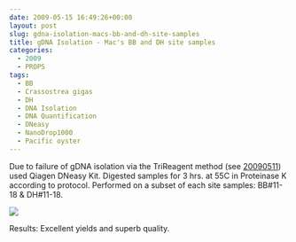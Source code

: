 ```yaml
---
date: 2009-05-15 16:49:26+00:00
layout: post
slug: gdna-isolation-macs-bb-and-dh-site-samples
title: gDNA Isolation - Mac's BB and DH site samples
categories:
  - 2009
  - PROPS
tags:
  - BB
  - Crassostrea gigas
  - DH
  - DNA Isolation
  - DNA Quantification
  - DNeasy
  - NanoDrop1000
  - Pacific oyster
---
```


Due to failure of gDNA isolation via the TriReagent method (see [20090511](https://robertslab.github.io/sams-notebook/2009/05/11/dna-isolation-macs-gigas-samples-from-20090505-20090506.html)) used Qiagen DNeasy Kit. Digested samples for 3 hrs. at 55C in Proteinase K according to protocol. Performed on a subset of each site samples: BB#11-18 & DH#11-18.

![](https://eagle.fish.washington.edu/Arabidopsis/20090515%20gDNA%20SJW-01.bmp)

Results: Excellent yields and superb quality.
